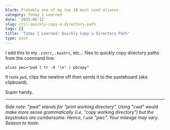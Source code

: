 ```yaml
---
blurb: Probably one of my top 10 most used aliases.
category: Today I Learned
date: '2015-06-12'
slug: /til-quickly-copy-a-directory-path
tags: []
title: 'Today I Learned: Quickly Copy a Directory Path'
type: post
---
```



I add this to my `.zshrc`, `.bashrc`, etc... files to quickly copy directory paths from the command line:

```bash{numberLines: true}
alias pwc="pwd | tr -d '\n' | pbcopy"
```

It runs `pwd`, clips the newline off then sends it to the pasteboard (aka clipboard). 

Super handy. 

---


_Side note: "pwd" stands for "print working directory". Using "cwd" would make more sense grammatically (i.e. "copy working directory") but the keystrokes are cumbersome. Hence, I use "pwc". Your mileage may vary. Season to taste._